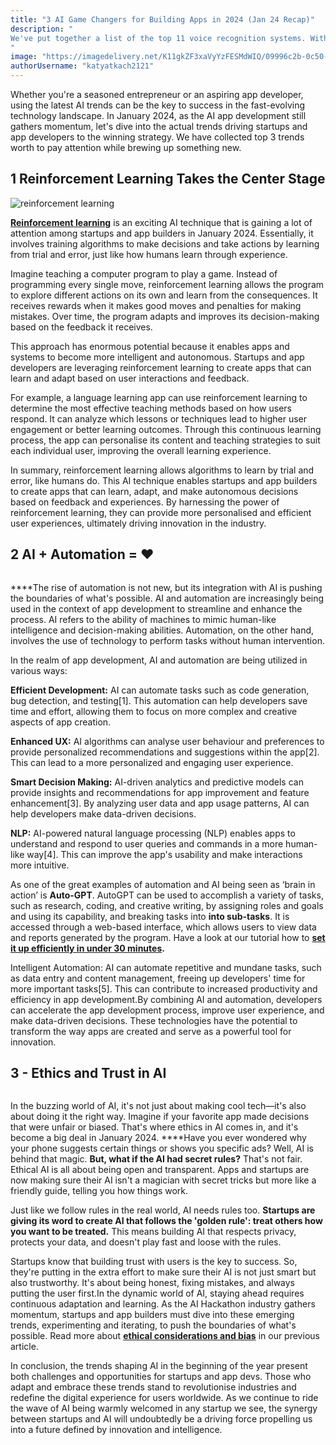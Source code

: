 ```yaml
---
title: "3 AI Game Changers for Building Apps in 2024 (Jan 24 Recap)"
description: "
We've put together a list of the top 11 voice recognition systems. With these systems, you'll be able to talk to your computer and have it understand you perfectly. No more frustration, no more wasted time.
"
image: "https://imagedelivery.net/K11gkZF3xaVyYzFESMdWIQ/09996c2b-0c50-4aff-c1ed-f77fb045e300/full"
authorUsername: "katyatkach2121"
---
```


Whether you're a seasoned entrepreneur or an aspiring app developer, using the latest AI trends can be the key to success in the fast-evolving technology landscape. In January 2024, as the AI app development  still gathers momentum, let's dive into the actual trends driving startups and app developers to the winning strategy. We have collected top 3 trends worth to pay attention while brewing up something new. 

## 1  **Reinforcement Learning Takes the Center Stage**

<Img src="https://imagedelivery.net/K11gkZF3xaVyYzFESMdWIQ/1117a80b-7a2b-4756-e5c5-3fd5c8bc4c00/full" alt="reinforcement learning" />

[**Reinforcement learning**](https://lablab.ai/tech/reinforcement-learning) is an exciting AI technique that is gaining a lot of attention among startups and app builders in January 2024. Essentially, it involves training algorithms to make decisions and take actions by learning from trial and error, just like how humans learn through experience.

Imagine teaching a computer program to play a game. Instead of programming every single move, reinforcement learning allows the program to explore different actions on its own and learn from the consequences. It receives rewards when it makes good moves and penalties for making mistakes. Over time, the program adapts and improves its decision-making based on the feedback it receives.

This approach has enormous potential because it enables apps and systems to become more intelligent and autonomous. Startups and app developers are leveraging reinforcement learning to create apps that can learn and adapt based on user interactions and feedback.

For example, a language learning app can use reinforcement learning to determine the most effective teaching methods based on how users respond. It can analyze which lessons or techniques lead to higher user engagement or better learning outcomes. Through this continuous learning process, the app can personalise its content and teaching strategies to suit each individual user, improving the overall learning experience.

In summary, reinforcement learning allows algorithms to learn by trial and error, like humans do. This AI technique enables startups and app builders to create apps that can learn, adapt, and make autonomous decisions based on feedback and experiences. By harnessing the power of reinforcement learning, they can provide more personalised and efficient user experiences, ultimately driving innovation in the industry.

## 2  **AI + Automation = ❤️**

<Img src="" alt="" />

****The rise of automation is not new, but its integration with AI is pushing the boundaries of what's possible. AI and automation are increasingly being used in the context of app development to streamline and enhance the process. AI refers to the ability of machines to mimic human-like intelligence and decision-making abilities. Automation, on the other hand, involves the use of technology to perform tasks without human intervention.

In the realm of app development, AI and automation are being utilized in various ways:

**Efficient Development:** AI can automate tasks such as code generation, bug detection, and testing[1]. This automation can help developers save time and effort, allowing them to focus on more complex and creative aspects of app creation.

**Enhanced UX:** AI algorithms can analyse user behaviour and preferences to provide personalized recommendations and suggestions within the app[2]. This can lead to a more personalized and engaging user experience.

**Smart Decision Making:** AI-driven analytics and predictive models can provide insights and recommendations for app improvement and feature enhancement[3]. By analyzing user data and app usage patterns, AI can help developers make data-driven decisions.

**NLP:** AI-powered natural language processing (NLP) enables apps to understand and respond to user queries and commands in a more human-like way[4]. This can improve the app's usability and make interactions more intuitive.

As one of the great examples of automation and AI being seen as ‘brain in action’ is **Auto-GPT**. AutoGPT can be used to accomplish a variety of tasks, such as research, coding, and creative writing, by assigning roles and goals and using its capability, and breaking tasks into **into sub-tasks**. It is accessed through a web-based interface, which allows users to view data and reports generated by the program. Have a look at our tutorial how to **[set it up efficiently in under 30 minutes](https://lablab.ai/t/autogpt-tutorial-how-to-set-up-your-own-ai-bot-in-under-30-minutes).**

Intelligent Automation: AI can automate repetitive and mundane tasks, such as data entry and content management, freeing up developers' time for more important tasks[5]. This can contribute to increased productivity and efficiency in app development.By combining AI and automation, developers can accelerate the app development process, improve user experience, and make data-driven decisions. These technologies have the potential to transform the way apps are created and serve as a powerful tool for innovation.

## 3 - **Ethics and Trust in AI**

<Img src="" alt="" />

In the buzzing world of AI, it's not just about making cool tech—it's also about doing it the right way. Imagine if your favorite app made decisions that were unfair or biased. That's where ethics in AI comes in, and it's become a big deal in January 2024.
****Have you ever wondered why your phone suggests certain things or shows you specific ads? Well, AI is behind that magic. **But, what if the AI had secret rules?** That's not fair. Ethical AI is all about being open and transparent. Apps and startups are now making sure their AI isn't a magician with secret tricks but more like a friendly guide, telling you how things work.

Just like we follow rules in the real world, AI needs rules too. **Startups are giving its word to create AI that follows the 'golden rule': treat others how you want to be treated.** This means building AI that respects privacy, protects your data, and doesn't play fast and loose with the rules.

Startups know that building trust with users is the key to success. So, they're putting in the extra effort to make sure their AI is not just smart but also trustworthy. It's about being honest, fixing mistakes, and always putting the user first.In the dynamic world of AI, staying ahead requires continuous adaptation and learning. As the AI Hackathon industry gathers momentum, startups and app builders must dive into these emerging trends, experimenting and iterating, to push the boundaries of what's possible. Read more about [**ethical considerations and bias**](https://lablab.ai/blog/claude-vs-chatgpt#ethical-considerations-and-bias) in our previous article. 

In conclusion, the trends shaping AI in the beginning of the year present both challenges and opportunities for startups and app devs. Those who adapt and embrace these trends stand to revolutionise industries and redefine the digital experience for users worldwide. As we continue to ride the wave of AI being warmly welcomed in any startup we see, the synergy between startups and AI will undoubtedly be a driving force propelling us into a future defined by innovation and intelligence.
